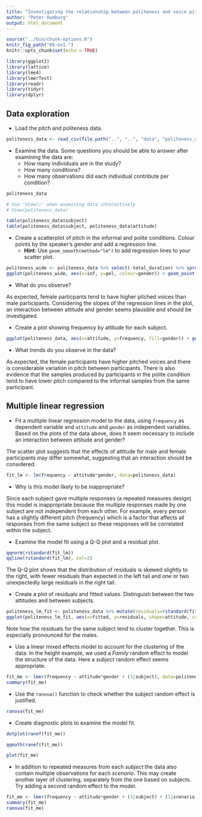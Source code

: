 ```yaml
---
title: "Investigating the relationship between politeness and voice pitch"
author: "Peter Humburg"
output: html_document
---
```


```r
source("../bin/chunk-options.R")
knitr_fig_path("05-ex1-")
knitr::opts_chunk$set(echo = TRUE)
```

```r
library(ggplot2)
library(lattice)
library(lme4)
library(lmerTest)
library(readr)
library(tidyr)
library(dplyr)
```

## Data exploration

* Load the pitch and politeness data.

```r
politeness_data <- read_csv(file.path("..", "..", "data", "politeness_data.csv"))
```

* Examine the data. Some questions you should be able to answer after examining the data are:
    - How many individuals are in the study?
    - How many conditions?
    - How many observations did each individual contribute per condition?

```r
politeness_data

# Use 'View()' when examining data interactively
# View(politeness_data)

table(politeness_data$subject)
table(politeness_data$subject, politeness_data$attitude)
```

* Create a scatterplot of pitch in the informal and polite conditions. Colour points by the speaker's gender and add a regression line.
    - **Hint**: Use `geom_smooth(method="lm")` to add regression lines to your scatter plot.

```r
politeness_wide <- politeness_data %>% select(-total_duration) %>% spread(key=attitude, value=frequency)
ggplot(politeness_wide, aes(x=inf, y=pol, colour=gender)) + geom_point() + geom_smooth(method="lm")
```

* What do you observe?

As expected, female particpants tend to have higher pitched voices than male participants. Considering the slopes of the regression lines in the plot, an interaction between attitude and gender seems plausible and should be investigated.

* Create a plot showing frequency by attitude for each subject.

```r
ggplot(politeness_data, aes(x=attitude, y=frequency, fill=gender)) + geom_boxplot() + facet_wrap(~subject)
```

* What trends do you observe in the data?

As expected, the female participants have higher pitched voices and there is considerable
variation in pitch between participants. There is also evidence that the samples produced by participants
in the polite condition tend to have lower pitch compared to the informal samples from the same participant.

## Multiple linear regression

* Fit a multiple linear regression model to the data, using `frequency` as dependent variable and `attitude` and `gender`
  as independent variables. Based on the plots of the data above, does it seem necessary to include an interaction between attitude and gender?

The scatter plot suggests that the effects of attitude for male and female participants may differ somewhat, suggesting that an interaction should be considered.

```r
fit_lm <- lm(frequency ~ attitude*gender, data=politeness_data)
```

* Why is this model likely to be inappropriate?

Since each subject gave multiple responses (a repeated measures design) this model is inappropriate because the multiple responses made by one subject are not independent from each other. For example, every person has a slightly different pitch (frequency) which is a factor that affects all responses from the same subject so these responses will be correlated within the subject.

* Examine the model fit using a Q-Q plot and a residual plot.

```r
qqnorm(rstandard(fit_lm))
qqline(rstandard(fit_lm), col=2)
```

The Q-Q plot shows that the distribution of residuals is skewed slightly to the right, with fewer residuals than expected in the left tail and one or two unexpectedly large residuals in the right tail.

* Create a plot of residuals and fitted values. Distinguish between the two attitudes and between subjects.

```r
politeness_lm_fit <- politeness_data %>% mutate(residuals=rstandard(fit_lm), fitted=fitted(fit_lm))
ggplot(politeness_lm_fit, aes(x=fitted, y=residuals, shape=attitude, colour=subject)) + geom_point(size=2)
```

Note how the residuals for the same subject tend to cluster together. This is especially pronounced for the males.

* Use a linear mixed effects model to account for the clustering of the data. In the height example, we used a *Family* random effect to model the structure of the data. Here a *subject* random effect seems appropriate.

```r
fit_me <- lmer(frequency ~ attitude*gender + (1|subject), data=politeness_data)
summary(fit_me)
```

* Use the `ranova()` function to check whether the subject random effect is justified.

```r
ranova(fit_me)
```

* Create diagnostic plots to examine the model fit.

```r
dotplot(ranef(fit_me))
```

```r
qqmath(ranef(fit_me))
```

```r
plot(fit_me)
```

* In addition to repeated measures from each *subject* the data also contain multiple observations for each *scenario*. This may create another layer of clustering, separately from the one based on subjects. Try adding a second random effect to the model.

```r
fit_me <- lmer(frequency ~ attitude*gender + (1|subject) + (1|scenario), data=politeness_data)
summary(fit_me)
ranova(fit_me)
```
